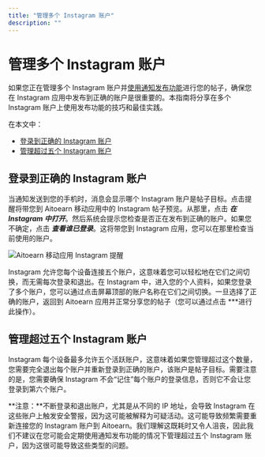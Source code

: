 ```yaml
---
title: "管理多个 Instagram 账户"
description: ""
---
```

# 管理多个 Instagram 账户

如果您正在管理多个 Instagram 账户并[使用通知发布功能](https://支持.aitoearn.com//支持.aitoearn.com/article/658-using-notification-发布功能)进行您的帖子，确保您在 Instagram 应用中发布到正确的账户是很重要的。本指南将分享在多个 Instagram 账户上使用发布功能的技巧和最佳实践。

在本文中：
- [登录到正确的 Instagram 账户](#Logging-into-the-correct-Instagram-账户-fm-k_)
- [管理超过五个 Instagram 账户](#Managing-更多-than-five-Instagram-账户s-kE_O6)

## 登录到正确的 Instagram 账户

当通知发送到您的手机时，消息会显示哪个 Instagram 账户是帖子目标。点击提醒将带您到 Aitoearn 移动应用中的 Instagram 帖子预览。从那里，点击 ***在 Instagram 中打开***。然后系统会提示您检查是否正在发布到正确的账户。如果您不确定，点击 ***查看谁已登录***。这将带您到 Instagram 应用，您可以在那里检查当前使用的账户。

![Aitoearn 移动应用 Instagram 提醒](//d33v4339jhl8k0.cloudfront.net/docs/assets/64cb6cf86d4a3e191f237e66/图片s/651499dc556a3e3cf18cc027/img-1714411-1695848922-1561476440.png)

Instagram 允许您每个设备连接五个账户，这意味着您可以轻松地在它们之间切换，而无需每次登录和退出。在 Instagram 中，进入您的个人资料，如果您登录了多个账户，您可以通过点击屏幕顶部的账户名称在它们之间切换。一旦选择了正确的账户，返回到 Aitoearn 应用并正常分享您的帖子（您可以通过点击 ***进行此操作）。

## 管理超过五个 Instagram 账户

Instagram 每个设备最多允许五个活跃账户，这意味着如果您管理超过这个数量，您需要完全退出每个账户并重新登录到正确的账户，该账户是帖子目标。需要注意的是，您需要确保 Instagram 不会“记住”每个账户的登录信息，否则它不会让您登录到第六个账户。

**注意：**不断登录和退出账户，尤其是从不同的 IP 地址，会导致 Instagram 在这些账户上触发安全警报，因为这可能被解释为可疑活动。这可能导致频繁需要重新连接您的 Instagram 账户到 Aitoearn。我们理解这既耗时又令人沮丧，因此我们不建议在您可能会定期使用通知发布功能的情况下管理超过五个 Instagram 账户，因为这很可能导致这些类型的问题。
